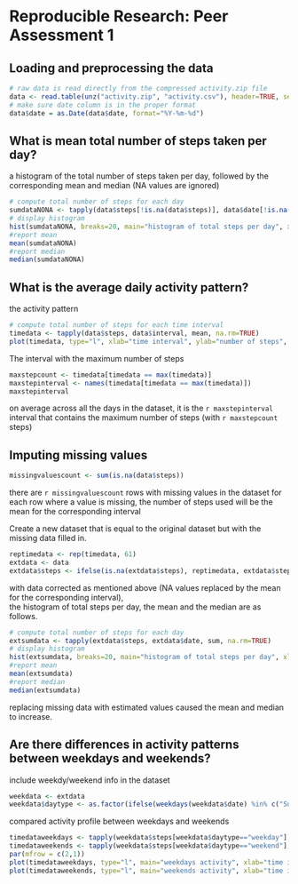 # Reproducible Research: Peer Assessment 1


## Loading and preprocessing the data
```r
# raw data is read directly from the compressed activity.zip file 
data <- read.table(unz("activity.zip", "activity.csv"), header=TRUE, sep=",")
# make sure date column is in the proper format
data$date = as.Date(data$date, format="%Y-%m-%d")
```

## What is mean total number of steps taken per day?

a histogram of the total number of steps taken per day, followed by the corresponding mean and median 
(NA values are ignored) 
```r
# compute total number of steps for each day
sumdataNONA <- tapply(data$steps[!is.na(data$steps)], data$date[!is.na(data$steps)], FUN=sum, na.rm=TRUE)
# display histogram
hist(sumdataNONA, breaks=20, main="histogram of total steps per day", xlab="total steps")
#report mean
mean(sumdataNONA)
#report median
median(sumdataNONA)
```

## What is the average daily activity pattern?

the activity pattern
```r
# compute total number of steps for each time interval 
timedata <- tapply(data$steps, data$interval, mean, na.rm=TRUE)
plot(timedata, type="l", xlab="time interval", ylab="number of steps", xaxt='n'); axis(1, labels = c('0:00', '4:10', '08:20', '12:30', '16:40', '20:50'), at = c(0, 50, 100, 150, 200, 250))
```

The interval with the maximum number of steps
```r
maxstepcount <- timedata[timedata == max(timedata)]
maxstepinterval <- names(timedata[timedata == max(timedata)])
maxstepinterval
```
on average across all the days in the dataset, it is the `r maxstepinterval` interval that contains the maximum number of steps  (with `r maxstepcount` steps)


## Imputing missing values

```r
missingvaluescount <- sum(is.na(data$steps))
```
there are `r missingvaluescount` rows with missing values in the dataset
for each row where a value is missing, the number of steps used will  be the mean for the corresponding interval

Create a new dataset that is equal to the original dataset but with the missing data filled in.
```r
reptimedata <- rep(timedata, 61)
extdata <- data
extdata$steps <- ifelse(is.na(extdata$steps), reptimedata, extdata$steps)
```


with data corrected as mentioned above (NA values replaced by the mean for the corresponding interval),  
the histogram of total steps per day, the mean and the median are as follows.
```r
# compute total number of steps for each day
extsumdata <- tapply(extdata$steps, extdata$date, sum, na.rm=TRUE)
# display histogram
hist(extsumdata, breaks=20, main="histogram of total steps per day", xlab="total steps")
#report mean
mean(extsumdata)
#report median
median(extsumdata)
```
replacing missing data with estimated values caused the mean and median to increase.


## Are there differences in activity patterns between weekdays and weekends?


include weekdy/weekend info in the dataset
```r
weekdata <- extdata
weekdata$daytype <- as.factor(ifelse(weekdays(weekdata$date) %in% c("Sunday", "Saturday"), "weekend", "weekday"))

```

compared activity profile between weekdays and weekends
```r
timedataweekdays <- tapply(weekdata$steps[weekdata$daytype=="weekday"], weekdata$interval[weekdata$daytype=="weekday"], mean)
timedataweekends <- tapply(weekdata$steps[weekdata$daytype=="weekend"], weekdata$interval[weekdata$daytype=="weekend"], mean)
par(mfrow = c(2,1))
plot(timedataweekdays, type="l", main="weekdays activity", xlab="time interval", ylab="number of steps", xaxt='n'); axis(1, labels = c('0:00', '4:10', '08:20', '12:30', '16:40', '20:50'), at = c(0, 50, 100, 150, 200, 250))
plot(timedataweekends, type="l", main="weekends activity", xlab="time interval", ylab="number of steps", xaxt='n'); axis(1, labels = c('0:00', '4:10', '08:20', '12:30', '16:40', '20:50'), at = c(0, 50, 100, 150, 200, 250))

```

